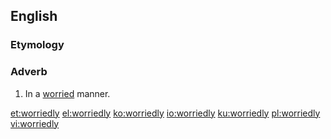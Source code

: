==English==

===Etymology===
{{suffix|en|worried|ly}}

===Adverb===
{{en-adv}}

# In a [[worried]] manner.

[[et:worriedly]]
[[el:worriedly]]
[[ko:worriedly]]
[[io:worriedly]]
[[ku:worriedly]]
[[pl:worriedly]]
[[vi:worriedly]]